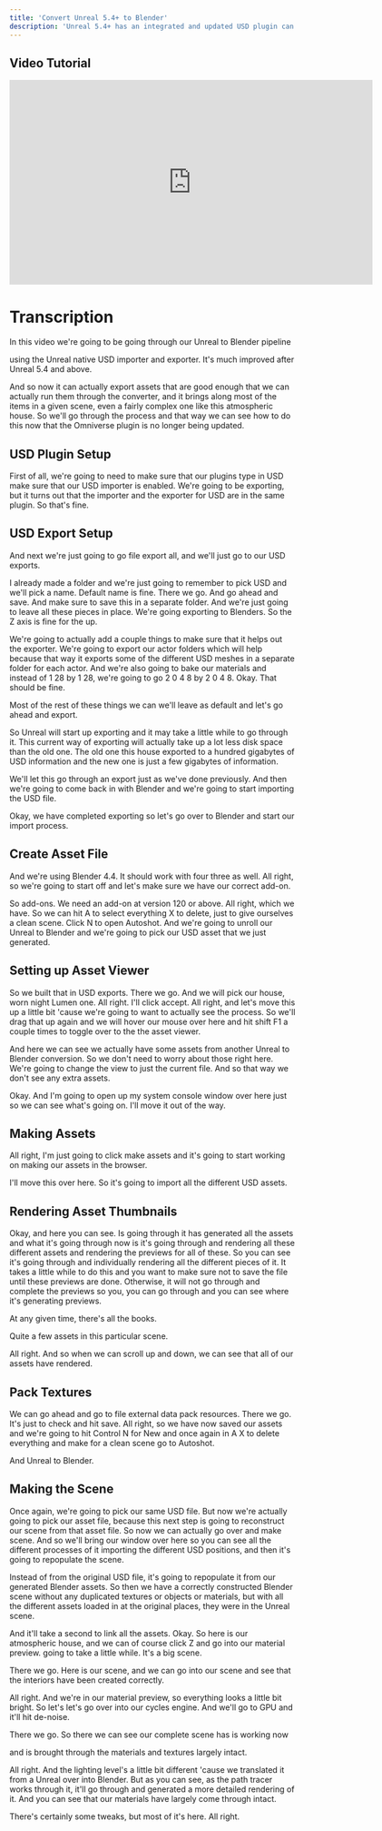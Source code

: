 ```yaml
---
title: 'Convert Unreal 5.4+ to Blender'
description: 'Unreal 5.4+ has an integrated and updated USD plugin can now handle converting most scenes to USD.'
---
```


## Video Tutorial

<iframe src="https://share.descript.com/embed/qInppPXlBCb" width="640" height="360" frameborder="0" allowfullscreen></iframe>

# Transcription

In this video we're going to be going through our Unreal to Blender pipeline 

using the Unreal native USD importer and exporter. It's much improved after Unreal 5.4 and above.

And so now it can actually export assets that are good enough that we can actually run them through the converter, and it brings along most of the items in a given scene, even a fairly complex one like this atmospheric house. So we'll go through the process and that way we can see how to do this now that the Omniverse plugin is no longer being updated.


## USD Plugin Setup

First of all, we're going to need to make sure that our plugins type in USD make sure that our USD importer is enabled. We're going to be exporting, but it turns out that the importer and the exporter for USD are in the same plugin. So that's fine.


## USD Export Setup

And next we're just going to go file export all, and we'll just go to our USD exports.

I already made a folder and we're just going to remember to pick USD and we'll pick a name. Default name is fine. There we go. And go ahead and save. And make sure to save this in a separate folder. And we're just going to leave all these pieces in place. We're going exporting to Blenders. So the Z axis is fine for the up.

We're going to actually add a couple things to make sure that it helps out the exporter. We're going to export our actor folders which will help because that way it exports some of the different USD meshes in a separate folder for each actor. And we're also going to bake our materials and instead of 1 28 by 1 28, we're going to go 2 0 4 8 by 2 0 4 8. Okay. That should be fine.

Most of the rest of these things we can we'll leave as default and let's go ahead and export.

So Unreal will start up exporting and it may take a little while to go through it. This current way of exporting will actually take up a lot less disk space than the old one. The old one this house exported to a hundred gigabytes of USD information and the new one is just a few gigabytes of information.

We'll let this go through an export just as we've done previously. And then we're going to come back in with Blender and we're going to start importing the USD file.

Okay, we have completed exporting so let's go over to Blender and start our import process. 


## Create Asset File

And we're using Blender 4.4. It should work with four three as well. All right, so we're going to start off and let's make sure we have our correct add-on.

So add-ons. We need an add-on at version 120 or above. All right, which we have. So we can hit A to select everything X to delete, just to give ourselves a clean scene. Click N to open Autoshot. And we're going to unroll our Unreal to Blender and we're going to pick our USD asset that we just generated.


## Setting up Asset Viewer

So we built that in USD exports. There we go. And we will pick our house, worn night Lumen one. All right. I'll click accept. All right, and let's move this up a little bit 'cause we're going to want to actually see the process. So we'll drag that up again and we will hover our mouse over here and hit shift F1 a couple times to toggle over to the the asset viewer.

And here we can see we actually have some assets from another Unreal to Blender conversion. So we don't need to worry about those right here. We're going to change the view to just the current file. And so that way we don't see any extra assets.

Okay. And I'm going to open up my system console window over here just so we can see what's going on. I'll move it out of the way.


## Making Assets

All right, I'm just going to click make assets and it's going to start working on making our assets in the browser.

I'll move this over here. So it's going to import all the different USD assets.


## Rendering Asset Thumbnails

Okay, and here you can see. Is going through it has generated all the assets and what it's going through now is it's going through and rendering all these different assets and rendering the previews for all of these. So you can see it's going through and individually rendering all the different pieces of it. It takes a little while to do this and you want to make sure not to save the file until these previews are done. Otherwise, it will not go through and complete the previews so you, you can go through and you can see where it's generating previews.

At any given time, there's all the books.

Quite a few assets in this particular scene.

All right. And so when we can scroll up and down, we can see that all of our assets have rendered.


## Pack Textures

We can go ahead and go to file external data pack resources. There we go. It's just to check and hit save. All right, so we have now saved our assets and we're going to hit Control N for New and once again in A X to delete everything and make for a clean scene go to Autoshot.

And Unreal to Blender.


## Making the Scene

Once again, we're going to pick our same USD file. But now we're actually going to pick our asset file, because this next step is going to reconstruct our scene from that asset file. So now we can actually go over and make scene. And so we'll bring our window over here so you can see all the different processes of it importing the different USD positions, and then it's going to repopulate the scene.

Instead of from the original USD file, it's going to repopulate it from our generated Blender assets. So then we have a correctly constructed Blender scene without any duplicated textures or objects or materials, but with all the different assets loaded in at the original places, they were in the Unreal scene.

And it'll take a second to link all the assets. Okay. So here is our atmospheric house, and we can of course click Z and go into our material preview. going to take a little while. It's a big scene.

There we go. Here is our scene, and we can go into our scene and see that the interiors have been created correctly.

All right. And we're in our material preview, so everything looks a little bit bright. So let's let's go over into our cycles engine. And we'll go to GPU and it'll hit de-noise.

There we go. So there we can see our complete scene has is working now

and is brought through the materials and textures largely intact.

All right. And the lighting level's a little bit different 'cause we translated it from a Unreal over into Blender. But as you can see, as the path tracer works through it, it'll go through and generated a more detailed rendering of it. And you can see that our materials have largely come through intact.

There's certainly some tweaks, but most of it's here. All right.


